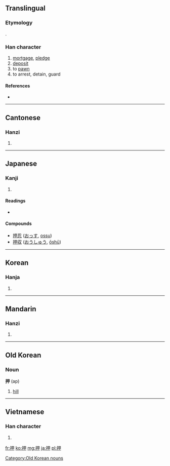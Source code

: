 ==Translingual==
===Etymology===
{{Han compound|手|甲|ls=psc|c1=s|c2=p|alt1=扌}}.

===Han character===
{{Han char|rn=64|rad=手|as=05|sn=8|four=5605<sub>0</sub>|canj=手田中 (QWL)}}

# [[mortgage]], [[pledge]]
# [[deposit]]
# to [[pawn]]
# to arrest, detain, guard

====References====
* {{Han ref|kx=0424.070|dkj=11929|dj=0772.030|hdz=31851.080|uh=62BC|ud=25276|bh=A9E3|bd=43491}}

----

==Cantonese==

===Hanzi===
{{yue-hanzi|jyut=|y=aap3, aat3}}

# {{defn|lang=yue|sort=手05}}

----

==Japanese==

===Kanji===
{{ja-kanji|grade=c|rs=手05}}

# {{defn|lang=ja|sort=手05}}

====Readings====
* {{ja-readings|on=[[おう]] (ō)|kun=[[おす]] (osu), [[おさえる]] (osaeru), [[おし]] (oshi)}}

====Compounds====
* [[押忍]] ([[おっす]], [[ossu]])
* [[押収]] ([[おうしゅう]], [[ōshū]])

----

==Korean==

===Hanja===
{{ko-hanja|hangeul=[[압]], [[갑]]|eumhun=|rv=ap, gap|mr=ap, kap|y=ap, kap}}

# {{defn|lang=ko|sort=手05}}

----

==Mandarin==

===Hanzi===
{{cmn-hanzi|pin=[[xiá]] ([[xia2]]), [[yā]] ([[ya1]])|wg=hsia<sup>2</sup>, ya<sup>1</sup>}}

# {{defn|lang=cmn|sort=手05}}

----

==Old Korean==

===Noun===
'''押''' (ap)

# {{Goguryeo}} [[hill]]

[[Category:Old Korean nouns]]

----

==Vietnamese==

===Han character===
{{vi-hantu|[[áp]], [[ắp]], [[ép]], [[ẹp]], [[ét]], [[ếp]], [[ghép]], [[giẹp]], [[ốp]], [[ướp]]|rs=手05}}

# {{defn|lang=vi|sort=手05}}

[[fr:押]]
[[ko:押]]
[[mg:押]]
[[ja:押]]
[[pl:押]]